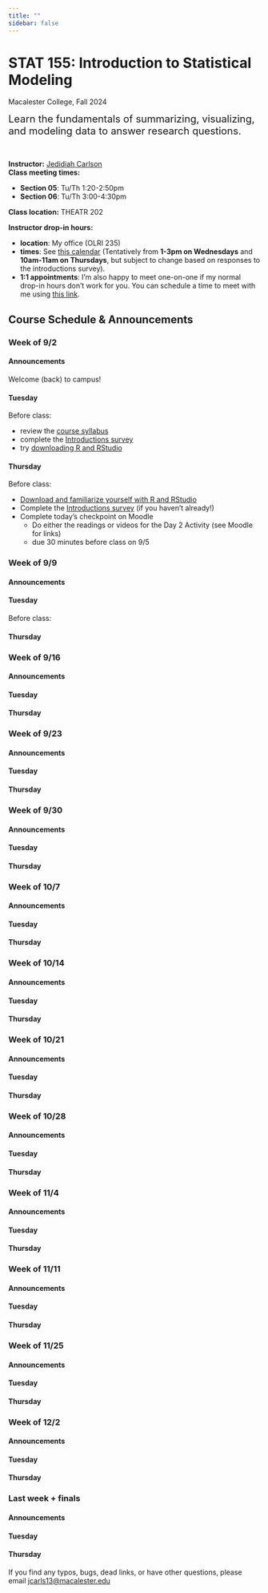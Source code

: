 ```yaml
---
title: ""
sidebar: false
---
```


# STAT 155: Introduction to Statistical Modeling

Macalester College, Fall 2024

<div style="font-size: 20px;">Learn the fundamentals of summarizing, visualizing, and modeling data to answer research questions.</div> <br>

**Instructor:** [Jedidiah Carlson](https://jedidiahcarlson.com) <br>
**Class meeting times:** 

- **Section 05**: Tu/Th 1:20-2:50pm
- **Section 06**: Tu/Th 3:00-4:30pm

**Class location:** THEATR 202 <br>

**Instructor drop-in hours:**

- **location**: My office (OLRI 235)
- **times**: See [this calendar](https://calendar.google.com/calendar/u/5?cid=Y19iZmU1MWU2MGYyY2U0MzQxZTY1MGE3YjUyNzI0NWUyNjRmMzg0MmQxNDVkNTY4NWMxNTEyMGVlNjM2MmQ5ZGEwQGdyb3VwLmNhbGVuZGFyLmdvb2dsZS5jb20) (Tentatively from **1-3pm on Wednesdays** and **10am-11am on Thursdays**, but subject to change based on responses to the introductions survey).
- **1:1 appointments**: I'm also happy to meet one-on-one if my normal drop-in hours don't work for you. You can schedule a time to meet with me using [this link](https://calendar.google.com/calendar/u/0/appointments/schedules/AcZssZ0pNmQwIYzKQcogC3cRSjfg9gDZvzT8Bk_LqXnsmO8NYA0vRJBoz_wGl4IXfk3vxIreKIqA2vbW).

## Course Schedule & Announcements

::: {.callout-note icon=false collapse=false}

### Week of 9/2

#### Announcements

Welcome (back) to campus!

#### Tuesday

Before class:

- review the [course syllabus](syllabus.qmd) 
- complete the [Introductions survey](https://forms.gle/mXYCQfrz7Qryk1vW8)
- try [downloading R and RStudio](tech_setup.qmd)


#### Thursday

Before class:

- [Download and familiarize yourself with R and RStudio](tech_setup.qmd)
- Complete the [Introductions survey](https://forms.gle/mXYCQfrz7Qryk1vW8) (if you haven’t already!)
- Complete today’s checkpoint on Moodle
  - Do either the readings or videos for the Day 2 Activity (see Moodle for links)
  - due 30 minutes before class on 9/5

:::


::: {.callout-note icon=false collapse=true}

### Week of 9/9

#### Announcements

#### Tuesday

Before class:

#### Thursday

:::

::: {.callout-note icon=false collapse=true}

### Week of 9/16

#### Announcements

#### Tuesday

#### Thursday

:::

::: {.callout-note icon=false collapse=true}

### Week of 9/23

#### Announcements

#### Tuesday

#### Thursday

:::

::: {.callout-note icon=false collapse=true}

### Week of 9/30

#### Announcements

#### Tuesday

#### Thursday

:::

::: {.callout-note icon=false collapse=true}

### Week of 10/7

#### Announcements

#### Tuesday

#### Thursday

:::

::: {.callout-note icon=false collapse=true}

### Week of 10/14

#### Announcements

#### Tuesday

#### Thursday

:::

::: {.callout-note icon=false collapse=true}

### Week of 10/21

#### Announcements

#### Tuesday

#### Thursday

:::

::: {.callout-note icon=false collapse=true}

### Week of 10/28

#### Announcements

#### Tuesday

#### Thursday

:::

::: {.callout-note icon=false collapse=true}

### Week of 11/4

#### Announcements

#### Tuesday

#### Thursday

:::

::: {.callout-note icon=false collapse=true}

### Week of 11/11

#### Announcements

#### Tuesday

#### Thursday

:::

::: {.callout-note icon=false collapse=true}

### Week of 11/25

#### Announcements

#### Tuesday

#### Thursday

:::

::: {.callout-note icon=false collapse=true}

### Week of 12/2

#### Announcements

#### Tuesday

#### Thursday

:::

::: {.callout-note icon=false collapse=true}

### Last week + finals

#### Announcements

#### Tuesday

#### Thursday

:::

If you find any typos, bugs, dead links, or have other questions, please email <jcarls13@macalester.edu>